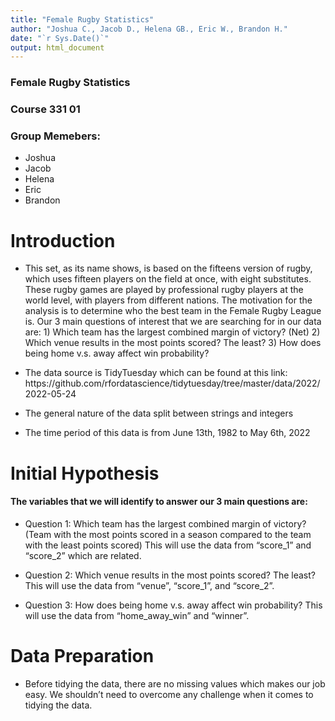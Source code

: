 ```yaml
---
title: "Female Rugby Statistics"
author: "Joshua C., Jacob D., Helena GB., Eric W., Brandon H."
date: "`r Sys.Date()`"
output: html_document
---
```

###   Female Rugby Statistics
###   Course 331 01
###   Group Memebers: 
- Joshua 
- Jacob
- Helena
- Eric
- Brandon

# Introduction
- This set, as its name shows, is based on the fifteens version of rugby, which uses fifteen players on the field at once, with eight substitutes. These rugby games are played by professional rugby players at the world level, with players from different nations. The motivation for the analysis is to determine who the best team in the Female Rugby League is. Our 3 main questions of interest that we are searching for in our data are: 1) Which team has the largest combined margin of victory? (Net) 2) Which venue results in the most points scored? The least? 3) How does being home v.s. away affect win probability?

- The data source is TidyTuesday which can be found at this link: https://github.com/rfordatascience/tidytuesday/tree/master/data/2022/2022-05-24

- The general nature of the data split between strings and integers

- The time period of this data is from June 13th, 1982 to May 6th, 2022


# Initial Hypothesis
#### The variables that we will identify to answer our 3 main questions are:
- Question 1: Which team has the largest combined margin of victory? (Team with the most points scored in a season compared to the team with the least points scored)
This will use the data from “score_1” and “score_2” which are related.

- Question 2: Which venue results in the most points scored? The least?
This will use the data from “venue”, “score_1”, and “score_2”.

- Question 3: How does being home v.s. away affect win probability?
This will use the data from “home_away_win” and “winner”.

# Data Preparation
- Before tidying the data, there are no missing values which makes our job easy. We shouldn’t need to overcome any challenge when it comes to tidying the data.

